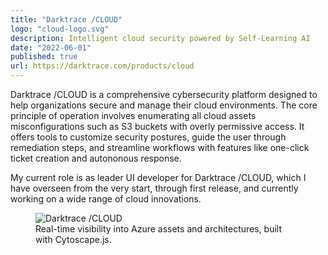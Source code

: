 ```yaml
---
title: "Darktrace /CLOUD"
logo: "cloud-logo.svg"
description: Intelligent cloud security powered by Self-Learning AI
date: "2022-06-01"
published: true
url: https://darktrace.com/products/cloud
---
```


Darktrace /CLOUD is a comprehensive cybersecurity platform designed to help organizations secure and manage their cloud environments. The core principle of operation involves enumerating all cloud assets misconfigurations such as S3 buckets with overly permissive access. It offers tools to customize security postures, guide the user through remediation steps, and streamline workflows with features like one-click ticket creation and autononous response.

My current role is as leader UI developer for Darktrace /CLOUD, which I have overseen from the very start, through first release, and currently working on a wide range of cloud innovations.

<figure>
    <img src="/images/cloud.png" alt="Darktrace /CLOUD" />
    <figcaption>Real-time visibility into Azure assets and architectures, built with Cytoscape.js.</figcaption>
</figure>
